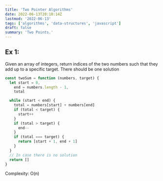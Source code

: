 ```yaml
---
title: 'Two Pointer Algorithms'
date: 2022-06-13T20:10:14Z
lastmod: '2022-06-13'
tags: ['algorithms', 'data-structures', 'javascript']
draft: false
summary: 'Two Points.'
---
```


## Ex 1:

Given an array of integers, return indices of the two numbers such that they add up to a specific target. There should be one solution

```javascript
const twoSum = function (numbers, target) {
  let start = 0,
    end = numbers.length - 1,
    total

  while (start < end) {
    total = numbers[start] + numbers[end]
    if (total < target) {
      start++
    }
    if (total > target) {
      end--
    }
    if (total === target) {
      return [start + 1, end + 1]
    }
  }
  // In case there is no solution
  return []
}
```

Complexity: O(n)
